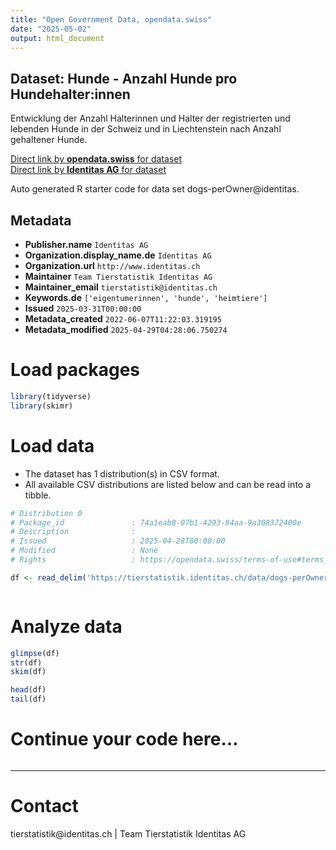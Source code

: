 ```yaml
---
title: "Open Government Data, opendata.swiss"
date: "2025-05-02"
output: html_document
---
```


## Dataset: Hunde - Anzahl Hunde pro Hundehalter:innen

Entwicklung der Anzahl Halterinnen und Halter der registrierten und lebenden Hunde in der Schweiz und in Liechtenstein nach Anzahl gehaltener Hunde.

[Direct link by **opendata.swiss** for dataset](https://opendata.swiss/de/dataset/hunde-hundehalter-innen-nach-anzahl-hunde)<br>
[Direct link by **Identitas AG** for dataset](https://tierstatistik.identitas.ch/)

Auto generated R starter code for data set dogs-perOwner@identitas.

## Metadata

- **Publisher.name** `Identitas AG`
- **Organization.display_name.de** `Identitas AG`
- **Organization.url** `http://www.identitas.ch`
- **Maintainer** `Team Tierstatistik Identitas AG`
- **Maintainer_email** `tierstatistik@identitas.ch`
- **Keywords.de** `['eigentumerinnen', 'hunde', 'heimtiere']`
- **Issued** `2025-03-31T00:00:00`
- **Metadata_created** `2022-06-07T11:22:03.319195`
- **Metadata_modified** `2025-04-29T04:28:06.750274`


# Load packages

```r

library(tidyverse)
library(skimr)

```

# Load data

-   The dataset has 1 distribution(s) in CSV format.
-   All available CSV distributions are listed below and can be read into a tibble.

```r

# Distribution 0
# Package_id               : 74a1eab8-07b1-4293-94aa-9a308372400e
# Description              : 
# Issued                   : 2025-04-28T00:00:00
# Modified                 : None
# Rights                   : https://opendata.swiss/terms-of-use#terms_by

df <- read_delim('https://tierstatistik.identitas.ch/data/dogs-perOwner.csv')



```

# Analyze data

```r

glimpse(df)
str(df)
skim(df)

head(df)
tail(df)

```

# Continue your code here...

```r

```

------------------------------------------------------------------------

# Contact

tierstatistik@identitas.ch | Team Tierstatistik Identitas AG
